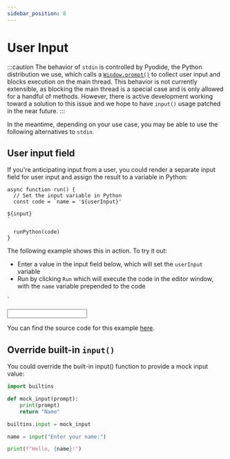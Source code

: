 ```yaml
---
sidebar_position: 8
---
```



# User Input

:::caution
The behavior of `stdin` is controlled by Pyodide, the Python distribution we use, which calls a [`Window.prompt()`](https://developer.mozilla.org/en-US/docs/Web/API/Window/prompt) to collect user input and blocks execution on the main thread. This behavior is not currently extensible, as blocking the main thread is a special case and is only allowed for a handful of methods. However, there is active development working toward a solution to this issue and we hope to have `input()` usage patched in the near future.
:::

In the meantime, depending on your use case, you may be able to use the following alternatives to `stdin`.

## User input field

If you're anticipating input from a user, you could render a separate input field for user input and assign the result to a variable in Python:

```tsx
async function run() {
  // Set the input variable in Python
  const code = `name = '${userInput}'

${input}
`

  runPython(code)
}
```

The following example shows this in action. To try it out:

- Enter a value in the input field below, which will set the `userInput` variable
- Run by clicking `Run` which will execute the code in the editor window, with the `name` variable prepended to the code

`

<Input code={exampleInputCode} />

You can find the source code for this example [here](https://github.com/elilambnz/react-py/blob/main/website/src/components/Input.tsx).

## Override built-in `input()`

You could override the built-in input() function to provide a mock input value:

```python
import builtins

def mock_input(prompt):
    print(prompt)
    return "Name"

builtins.input = mock_input

name = input("Enter your name:")

print(f"Hello, {name}!")
```
